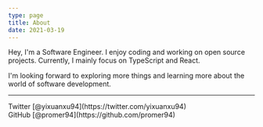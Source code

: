 ```yaml
---
type: page
title: About
date: 2021-03-19
---
```



Hey, I'm a Software Engineer. I enjoy coding and working on open source projects.
Currently, I mainly focus on TypeScript and React. 

I'm looking forward to exploring more things and learning more about the world of software development.

---

<div>
  Twitter [@yixuanxu94](https://twitter.com/yixuanxu94)
  <br />
  GitHub [@promer94](https://github.com/promer94)
</div>
